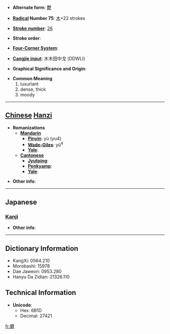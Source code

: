 * '''Alternate form''': [[鬱]]

* '''[[Wiktionary:Chinese radical index| Radical]] Number 75''': [[Wiktionary:Chinese radical index 木|木]]+22 strokes

* '''[[Wiktionary:Chinese total strokes index|Stroke number]]''': [[Wiktionary:Chinese total strokes index 26|26]]

* '''Stroke order''': 

* '''[[Wiktionary:Chinese four corner index|Four-Corner System]]''': 

* '''[[Wiktionary:Chinese Cangjie index|Cangjie input]]''': 木木田中戈 (DDWLI)

* '''Graphical Significance and Origin''': 

* '''Common Meaning'''
*#luxuriant
*# dense, thick
*# moody


----

== [[Chinese]] [[Hanzi]] ==

* '''Romanizations'''
** '''[[Mandarin]]'''
*** '''[[Pinyin]]''': yù (yu4)
*** '''[[Wade-Giles]]''': yü<sup>4</sup>
*** '''[[Yale]]''': 
** '''[[Cantonese]]'''
*** '''[[Jyutping]]''':
*** '''[[Penkyamp]]''': 
*** '''[[Yale]]''': 

* '''Other info''': 

----

==Japanese==
===[[Kanji]]===
{{kanji|on readings=[[うつ]] (utsu)|kun readings=[[しげる]] (shigeru)}}

* '''Other info''':  

----

== Dictionary Information ==

* KangXi: 0564.210
* Morobashi: 15978
* Dae Jaweon: 0953.280
* Hanyu Da Zidian: 21326.110

== Technical Information ==

* '''Unicode''':
** Hex: 6B1D
** Decimal: 27421

[[fr:欝]]